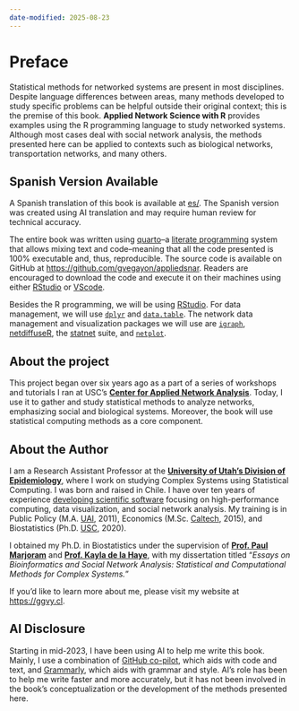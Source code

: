 ```yaml
---
date-modified: 2025-08-23
---
```


\renewcommand{\Pr}[1]{\text{Pr}\left(#1\right)}
\renewcommand{\exp}[1]{\text{exp}\left\{#1\right\}}

# Preface

Statistical methods for networked systems are present in most disciplines. Despite language differences between areas, many methods developed to study specific problems can be helpful outside their original context; this is the premise of this book. **Applied Network Science with R** provides examples using the R programming language to study networked systems. Although most cases deal with social network analysis, the methods presented here can be applied to contexts such as biological networks, transportation networks, and many others.

::: {.callout-note}
## Spanish Version Available
A Spanish translation of this book is available at [es/](es/). The Spanish version was created using AI translation and may require human review for technical accuracy.
:::

The entire book was written using [quarto](https://quarto.org){target="_blank"}--a [literate programming](https://en.wikipedia.org/w/index.php?title=Literate_programming&oldid=1219921237) system that allows mixing text and code--meaning that all the code presented is 100% executable and, thus, reproducible. The source code is available on GitHub at [https://github.com/gvegayon/appliedsnar](https://github.com/gvegayon/appliedsnar){target="_blank"}. Readers are encouraged to download the code and execute it on their machines using either [RStudio](https://posit.co) or [VScode](https://code.visualstudio.com/).

Besides the R programming, we will be using <a href="https://posit.co" target="_blank">RStudio</a>. For data management, we will use <a href="https://cran.r-project.org/package=dplyr" target="_blank">`dplyr`</a> and <a href="https://cran.r-project.org/package=data.table" target="_blank">`data.table`</a>. The network data management and visualization packages we will use are  <a href="https://cran.r-project.org/package=igraph" target="_blank">`igraph`</a>, <a href="https://cran.r-project.org/package=netdiffuseR" target="_blank">netdiffuseR</a>, the <a href="https://statnet.org" target="_blank">statnet</a> suite, and <a href="https://cran.r-project.org/package=netplot" target="_blank">`netplot`</a>.

## About the project

This project began over six years ago as a part of a series of workshops and tutorials I ran at USC's <a href="https://cana.usc.edu" target="_blank">**Center for Applied Network Analysis**</a>. Today, I use it to gather and study statistical methods to analyze networks, emphasizing social and biological systems. Moreover, the book will use statistical computing methods as a core component.

## About the Author

I am a Research Assistant Professor at the <a href="https://medicine.utah.edu/internal-medicine/epidemiology" target="_blank">**University of Utah's Division of Epidemiology**</a>, where I work on studying Complex Systems using Statistical Computing. I was born and raised in Chile. I have over ten years of experience <a href="https://github.com/gvegayon" target="_blank">developing scientific software</a> focusing on high-performance computing, data visualization, and social network analysis. My training is in Public Policy (M.A. <a href="https://uai.cl" target="_blank">UAI</a>, 2011), Economics (M.Sc. <a href="https://caltech.edu" target="_blank">Caltech</a>, 2015), and Biostatistics (Ph.D. <a href="https://usc.edu" target="_blank">USC</a>, 2020).

I obtained my Ph.D. in Biostatistics under the supervision of <a href="https://scholar.google.com/citations?user=Zj5ky5gAAAAJ&hl=en" target="_blank">**Prof. Paul Marjoram**</a> and <a href="https://kayladelahaye.net/" target="_blank">**Prof. Kayla de la Haye**</a>, with my dissertation titled "*Essays on Bioinformatics and Social Network Analysis: Statistical and Computational Methods for Complex Systems.*"

If you'd like to learn more about me, please visit my website at <a href="https://ggvy.cl" target="_blank">https://ggvy.cl</a>.

## AI Disclosure

Starting in mid-2023, I have been using AI to help me write this book. Mainly, I use a combination of [GitHub co-pilot](https://github.com/features/copilot){target="_blank"}, which aids with code and text, and [Grammarly](https://grammarly.com){target="_blank"}, which aids with grammar and style. AI's role has been to help me write faster and more accurately, but it has not been involved in the book's conceptualization or the development of the methods presented here.
